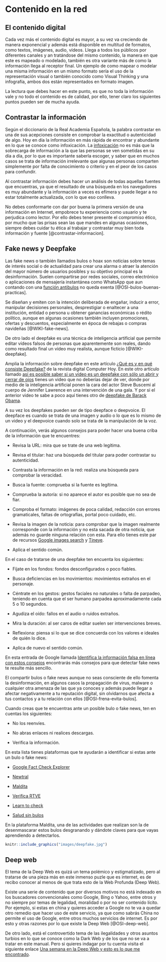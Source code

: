 # Contenido en la red

## El contenido digital

Cada vez más el contenido digital es mayor, a su vez va creciendo de manera exponencial y además está disponible en multitud de formatos, como textos, imágenes, audio, vídeos. Llega a todos los públicos por diferentes canales y an tratándose del mismo contenido, la manera en que este es mapeado o modelado,  también es otra variante más de como la información llega al receptor final. Un ejemplo de como mapear o modelar una misma información en un mismo formato sería el uso de la representación visual o también conocido como Visual Thinking y una infografía, ambos dos están representados en formato imagen.

La lectura que debes hacer en este punto, es que no toda la información vale y no todo el contenido es de calidad, por ello, tener claro los siguientes puntos pueden ser de mucha ayuda.

## Contrastar la información

Según el diccionario de la Real Academia Española, la palabra contrastar en una de sus acepciones consiste en comprobar la exactitud o autenticidad de algo. Hoy en día la información en más rápida de encontrar y abundante en lo que se conoce como infoxicación. La [infoxicación](https://es.godaddy.com/blog/infoxicacion-causas-consecuencias/) no es más que la sobrecarga de información a la que las personas se ven sometidas en su día a día, por lo que es importante saberla escoger, y saber que en muchos casos se trata de información irrelevante que algunas personas comparten simplemente por falta de conocimiento o criterio y en el peor de los casos para confundir.

Al contrastar información debes hacer un análisis de todas aquellas fuentes que encuentras, ya que el resultado de una búsqueda en los navegadores es muy abundante y la información a veces es efímera y puede llegar a no estar totalmente actualizada, con lo que eso conlleva.

No debes conformarte con dar por buena la primera versión de una información en Internet, empobrece tu experiencia como usuario y te perjudica  como lector. Por ello debes tener presente el compromiso ético, por mucho que las prisas sean las que mandes en algunas ocasiones, siempre debes cuidar tu ética al trabajar y contrastar muy bien toda información y fuente [@contrastar-informacion].

## Fake news y Deepfake

Las fake news o también llamados bulos o hoax son noticias sobre temas de interés social o de actualidad para crear una alarma o atraer la atención del mayor número de usuarios posibles y  su objetivo principal es la desinformación. Suelen compartirse por redes sociales, correo electrónico o aplicaciones de mensajería instantánea como WhatsApp que aun contando con una [función antibulos](https://www.osi.es/es/actualidad/blog/2020/04/27/whatsapp-y-su-funcion-antibulos-descubrela) no queda exenta [@OSI-bulos-buenas-practicas].

Se diseñan y emiten con la intención deliberada de engañar, inducir a error, manipular decisiones personales, desprestigiar o enaltecer a una institución, entidad o persona u obtener ganancias económicas o rédito político, aunque en algunas ocasiones también incluyen promociones, ofertas y descuentos, especialmente en época de rebajas o compras navideñas [@WIKI-fake-news].

De otro lado el deepfake es una técnica de inteligencia artificial que permite editar vídeos falsos de personas que aparentemente son reales, dando como resultado final un vídeo muy realista, aunque ficticio [@WIKI-deepfake]. 

Amplia la información sobre deepfake en este artículo [¿Qué es y en qué consiste Deepfake?](https://computerhoy.com/reportajes/tecnologia/consiste-deepfake-446355) de la revista digital Computer Hoy. En este otro artículo llamado [así es posible saber si un vídeo es un deepfake con sólo un abrir y cerrar de ojos](https://www.xataka.com/inteligencia-artificial/posible-saber-video-deepfake-solo-abrir-cerrar-ojos-literalmente-quizas-eso-no-sea-suficiente) tienes un video que no deberías dejar de ver, donde por medio de la inteligencia artificial ponen la cara del actor Steve Buscemi al cuerpo de Jennifer Lawrence en una intervención de una gala. Y por si el anterior video te sabe a poco aquí tienes otro de [deepfake de Barack Obama](https://www.youtube.com/watch?v=cQ54GDm1eL0).

A su vez los deepfakes pueden ser de tipo deepface o deepvoice. El deepface es cuando se trata de una imagen y audio o lo que es lo mismo de un video y el deepvoice cuando solo se trata de la manipulación de la voz.
	
A continuación, verás algunos consejos para poder hacer una buena criba de la información que te encuentres:

- Revisa la URL: mira que se trate de una web legítima.

- Revisa el titular: haz una búsqueda del titular para poder contrastar su autenticidad.

- Contrasta la información en la red: realiza una búsqueda para comprobar la veracidad.  

- Busca la fuente: comprueba si la fuente es legítima.

- Comprueba la autoría: si no aparece el autor es posible que no sea de fiar.

- Comproba el formato: imágenes de poca calidad, redacción con errores gramaticales, faltas de ortografías, portal poco cuidado, etc.

- Revisa la imagen de la noticia: para comprobar que la imagen realmente corresponde con la información y no esta sacada de otra noticia, que además no guarde ninguna relación con esta. Para ello tienes este par de recursos [Google images search](https://www.google.es/imghp?hl=es) y [Tineye](https://tineye.com/).

- Aplica el sentido común.

En el caso de tratarse de una deepfake ten encuenta los siguientes:

- Fíjate en los fondos: fondos desconfigurados o poco fiables.

- Busca deficiencias en los movimientos: movimientos extraños en el personaje.

- Céntrate en los gestos: gestos faciales no naturales o falta de parpadeo, teniendo en cuenta que el ser humano parpadea aproximadamente cada 5 o 10 segundos.

- Agudiza el oído: fallos en el audio o ruidos extraños.

- Mira la duración: al ser caros de editar suelen ser intervenciones breves.

- Reflexiona: piensa si lo que se dice concuerda con los valores e ideales de quién lo dice.

- Aplica de nuevo el sentido común.

En esta entrada de Google llamada [Identifica la información falsa en línea con estos consejos](https://blog.google/products/news/consejos-verificacion-hechos/) encontrarás más consejos para que detectar fake news te resulte más sencillo.

El compartir bulos o fake news aunque no seas consciente de ello fomenta la desinformación, en algunos casos la propagación de virus, malware o cualquier otra amenaza de las que ya conoces y además puede llegar a afectar negativamente a tu reputación digital, sin olvidarnos que afecta a tus contactos y a tu relación con ellos [@OSI-frena-evita-bulos].

Cuando creas que te encuentras ante un posible bulo o fake news, ten en cuentas los siguientes:

- No los reenvíes.

- No abras enlaces ni realices descargas.

- Verifica la información.

En esta lista tienes plataformas que te ayudarán a identificar si estas ante un bulo o fake news:

- [Google Fact Check Explorer](https://toolbox.google.com/factcheck/explorer)

- [Newtral](https://www.newtral.es/zona-verificacion/fact-check/)

- [Maldita](https://maldita.es/malditobulo/1)

- [Verifica RTVE](https://www.rtve.es/noticias/verificartve/)

- [Learn to check](https://learntocheck.org/)

- [Salud sin bulos](https://saludsinbulos.com/)

En la plataforma Maldita, una de las actividades que realizan son la de desenmascarar estos bulos desgranando y dándote claves para que vayas aprendiendo a detectarlos.

```r
knitr::include_graphics("images/deepfake.jpg")
```

## Deep web

El tema de la Deep Web es quizá un tema polémico y estigmatizado, pero al tratarse de una pieza más en este inmenso puzle que es internet, es de recibo conocer al menos de que trata esto de la Web Profunda (Deep Web).
	
Existe una serie de contenido que por diversos motivos no está indexado en los buscadores convencionales como Google, Bing o Yahoo, entre otros y no siempre por temas de legalidad, moralidad o por no ser contenido lícito. Por ejemplo, si estas en china y quieres acceder a Google no te va a quedar otro remedio que hacer uso de este servicio, ya que como sabrás China no permite el uso de Google, entre otros muchos servicios de internet. Es por esto y otras razones por lo que existe la Deep Web [@OSI-deep-web].

De otro lado, está el controvertido tema de las ilegalidades y otros asuntos turbios en lo que se conoce como la Dark Web y de los que no se va a tratar en este manual. Pero si quieres indagar por tu cuenta visita el siguiente enlace [Una semana en la Deep Web y esto es lo que me encontrado](https://www.xataka.com/analisis/una-semana-en-la-deep-web-esto-es-lo-que-me-he-encontrado).
